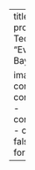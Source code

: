 ---
title: "Fundamentos de probabilidades"
description: "Definição de probabilidade, eventos independentes, probabilidade condicional e Teorema de Bayes."
categories: [
      "Probabilidade",
      "Espaço amostral",
      "Eventos independentes",
      "Probabilidade condicional",
      "Teorema de Bayes"
    ]

image: "images/fundamentos_probabilidade.png"
listing:
  contents:
    - conteudo/fundamentos_probabilidade/espaco_amostral.qmd    
    - conteudo/fundamentos_probabilidade/combina_probabilidades.qmd
    - conteudo/fundamentos_probabilidade/probabilidade_condicional.qmd
    - conteudo/fundamentos_probabilidade/teorema_bayes.qmd
  sort: false
  type: default
  fields: 
    - image
    - title
    - description
    - categories
format:
  html:
    toc: true
    number-sections: true
---